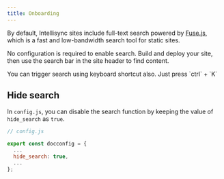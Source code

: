 ```yaml
---
title: Onboarding
---
```


By default, Intellisync sites include full-text search powered by [Fuse.js](https://www.fusejs.io/), which is a fast and low-bandwidth search tool for static sites.

No configuration is required to enable search. Build and deploy your site, then use the search bar in the site header to find content.

<Callout variant="info">
You can trigger search using keyboard shortcut also. Just press `ctrl` + `K`
</Callout>

## Hide search

In `config.js`, you can disable the search function by keeping the value of `hide_search` as `true`.

```js
// config.js

export const docconfig = {
  ...
  hide_search: true,
  ...
};
```
